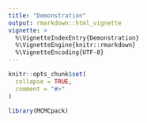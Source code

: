```yaml
---
title: "Demonstration"
output: rmarkdown::html_vignette
vignette: >
  %\VignetteIndexEntry{Demonstration}
  %\VignetteEngine{knitr::rmarkdown}
  %\VignetteEncoding{UTF-8}
---
```


```r
knitr::opts_chunk$set(
  collapse = TRUE,
  comment = "#>"
)
```

```r
library(MCMCpack)
```


